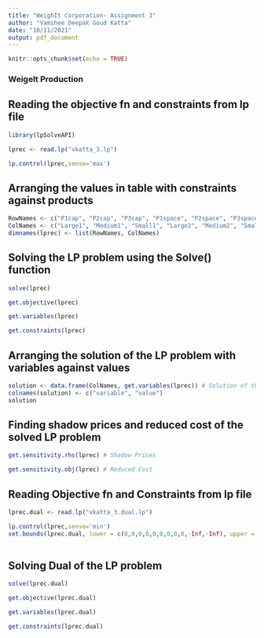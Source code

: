 ```yaml
---
title: "WeighIt Corporation- Assignment 3"
author: "Vamshee Deepak Goud Katta"
date: "10/11/2021"
output: pdf_document
---
```


```r
knitr::opts_chunk$set(echo = TRUE)
```

### Weigelt Production

## Reading the objective fn and constraints from lp file

```r
library(lpSolveAPI)

lprec <- read.lp("vkatta_3.lp")

lp.control(lprec,sense='max')

```

## Arranging the values in table with constraints against products

```r

RowNames <- c("P1cap", "P2cap", "P3cap", "P1space", "P2space", "P3space", "LSales", "MSales", "SSales", "P1-P2", "P1-P3")
ColNames <- c("Large1", "Medium1", "Small1", "Large2", "Medium2", "Small2", "Large3", "Medium3", "Small3")
dimnames(lprec) <- list(RowNames, ColNames)

```

## Solving the LP problem using the Solve() function

```r

solve(lprec)

get.objective(lprec)

get.variables(lprec)

get.constraints(lprec)

```

## Arranging the solution of the LP problem with variables against values

```r

solution <- data.frame(ColNames, get.variables(lprec)) # Solution of the problem 
colnames(solution) <- c("variable", "value")
solution

```

## Finding shadow prices and reduced cost of the solved LP problem

```r

get.sensitivity.rhs(lprec) # Shadow Prices

get.sensitivity.obj(lprec) # Reduced Cost

```

## Reading Objective fn and Constraints from lp file

```r

lprec.dual <- read.lp("vkatta_3.dual.lp")

lp.control(lprec,sense='min')
set.bounds(lprec.dual, lower = c(0,0,0,0,0,0,0,0,0,-Inf,-Inf), upper = rep(Inf,11))
  
```

## Solving Dual of the LP problem

```r

solve(lprec.dual)

get.objective(lprec.dual)

get.variables(lprec.dual)

get.constraints(lprec.dual)

```

